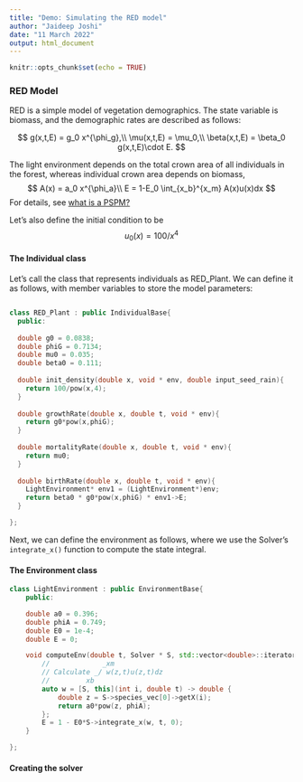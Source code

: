 ---
title: "Demo: Simulating the RED model"
author: "Jaideep Joshi"
date: "11 March 2022"
output: html_document
---
  
```{r setup, include=FALSE}
knitr::opts_chunk$set(echo = TRUE)
```

### RED Model

RED is a simple model of vegetation demographics. The state variable is biomass, and the demographic rates are described as follows:

$$
g(x,t,E) = g_0 x^{\phi_g},\\
\mu(x,t,E) = \mu_0,\\
\beta(x,t,E) = \beta_0 g(x,t,E)\cdot E.
$$

The light environment depends on the total crown area of all individuals in the forest, whereas individual crown area depends on biomass, 
$$
A(x) = a_0 x^{\phi_a}\\
E = 1-E_0 \int_{x_b}^{x_m} A(x)u(x)dx
$$
For details, see [what is a PSPM?](what_is_pspm.html)

Let's also define the initial condition to be
$$
u_0(x) = 100/x^4
$$

#### The Individual class

Let's call the class that represents individuals as RED_Plant. We can define it as follows, with member variables to store the model parameters:

```c++

class RED_Plant : public IndividualBase{
  public:
  
  double g0 = 0.0838;
  double phiG = 0.7134;
  double mu0 = 0.035;
  double beta0 = 0.111;
  
  double init_density(double x, void * env, double input_seed_rain){
  	return 100/pow(x,4);
  }
  
  double growthRate(double x, double t, void * env){
  	return g0*pow(x,phiG);	
  }
  
  double mortalityRate(double x, double t, void * env){
  	return mu0;
  }
  
  double birthRate(double x, double t, void * env){
  	LightEnvironment* env1 = (LightEnvironment*)env;
  	return beta0 * g0*pow(x,phiG) * env1->E;
  }

};


```

Next, we can define the environment as follows, where we use the Solver's `integrate_x()` function to compute the state integral.

#### The Environment class

```c++
class LightEnvironment : public EnvironmentBase{
	public:

	double a0 = 0.396;
	double phiA = 0.749;
	double E0 = 1e-4;
	double E = 0;

	void computeEnv(double t, Solver * S, std::vector<double>::iterator s, std::vector<double>::iterator dsdt){
		//             _xm 
		// Calculate _/ w(z,t)u(z,t)dz
		//         xb
		auto w = [S, this](int i, double t) -> double {
			double z = S->species_vec[0]->getX(i);
			return a0*pow(z, phiA);
		};
		E = 1 - E0*S->integrate_x(w, t, 0);
	}

};
```

#### Creating the solver




